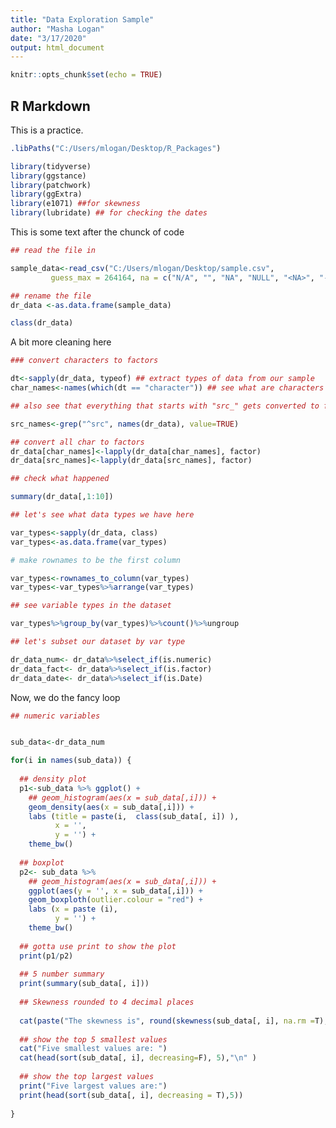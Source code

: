 ```yaml
---
title: "Data Exploration Sample"
author: "Masha Logan"
date: "3/17/2020"
output: html_document
---
```


```r
knitr::opts_chunk$set(echo = TRUE)
```

## R Markdown

This is a practice.

```r

.libPaths("C:/Users/mlogan/Desktop/R_Packages")

library(tidyverse)
library(ggstance)
library(patchwork)
library(ggExtra)
library(e1071) ##for skewness
library(lubridate) ## for checking the dates

```

This is some text after the chunck of code

```r
## read the file in 

sample_data<-read_csv("C:/Users/mlogan/Desktop/sample.csv", 
         guess_max = 264164, na = c("N/A", "", "NA", "NULL", "<NA>", "-"))

## rename the file
dr_data <-as.data.frame(sample_data)

class(dr_data)         

```

A bit more cleaning here

```r
### convert characters to factors

dt<-sapply(dr_data, typeof) ## extract types of data from our sample
char_names<-names(which(dt == "character")) ## see what are characters

## also see that everything that starts with "src_" gets converted to factor as well

src_names<-grep("^src", names(dr_data), value=TRUE)

## convert all char to factors
dr_data[char_names]<-lapply(dr_data[char_names], factor)
dr_data[src_names]<-lapply(dr_data[src_names], factor)

## check what happened

summary(dr_data[,1:10])

## let's see what data types we have here

var_types<-sapply(dr_data, class)
var_types<-as.data.frame(var_types)

# make rownames to be the first column 

var_types<-rownames_to_column(var_types)
var_types<-var_types%>%arrange(var_types)

## see variable types in the dataset

var_types%>%group_by(var_types)%>%count()%>%ungroup

## let's subset our dataset by var type

dr_data_num<- dr_data%>%select_if(is.numeric)
dr_data_fact<- dr_data%>%select_if(is.factor)
dr_data_date<- dr_data%>%select_if(is.Date)

```


Now, we do the fancy loop


```r

## numeric variables


sub_data<-dr_data_num

for(i in names(sub_data)) {
  
  ## density plot
  p1<-sub_data %>% ggplot() + 
    ## geom_histogram(aes(x = sub_data[,i])) +
    geom_density(aes(x = sub_data[,i])) +
    labs (title = paste(i,  class(sub_data[, i]) ),
          x = '',
          y = '') +
    theme_bw()
  
  ## boxplot
  p2<- sub_data %>% 
    ## geom_histogram(aes(x = sub_data[,i])) +
    ggplot(aes(y = '', x = sub_data[,i])) +
    geom_boxploth(outlier.colour = "red") +
    labs (x = paste (i),
          y = '') +
    theme_bw()
  
  ## gotta use print to show the plot
  print(p1/p2)
  
  ## 5 number summary 
  print(summary(sub_data[, i])) 
  
  ## Skewness rounded to 4 decimal places
  
  cat(paste("The skewness is", round(skewness(sub_data[, i], na.rm =T),4)), "\n")
  
  ## show the top 5 smallest values 
  cat("Five smallest values are: ") 
  cat(head(sort(sub_data[, i], decreasing=F), 5),"\n" )
  
  ## show the top largest values
  print("Five largest values are:") 
  print(head(sort(sub_data[, i], decreasing = T),5))
  
}
```



